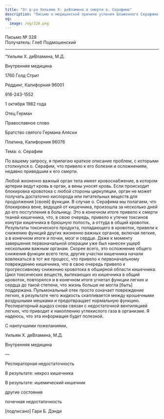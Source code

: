 ```yaml
---
title: "От д-ра Уильяма Х. деВламина о смерти о. Серафима"
description: "Письмо о медицинской причине успения Блаженного Серафима."
og:
  image: /og/328.png
---
```


<div style={{textAlign:'right', fontFamily:'monospace'}}>Письмо № 328</div>
<div style={{textAlign:'left', fontFamily:'monospace'}}>Получатель: Глеб Подмошенский</div>

---

“Уильям Х. деВламина, М.Д.

Внутренняя медицина

1760 Голд Стрит

Реддинг, Калифорния 96001

916-243-1552

1 октября 1982 года

Отец Герман

Православное слово

Братство святого Германа Аляски

Платина, Калифорния 96076

Тема: о. Серафим

По вашему запросу, я прилагаю краткое описание проблем, с которыми столкнулся о. Серафим, что привело к его болезни и осложнениям, недавно приведшим к его смерти.

Любой жизненно важный орган тела имеет кровоснабжение, в котором артерии ведут кровь в орган, а вены уносят кровь. Если происходит блокировка кровотока с любой стороны циркуляции, орган не может получать достаточно кислорода или питательных веществ для продолжения [своей] функции. В случае о. Серафима мы полагаем, что блокировка вене, ведущей от кишечника, произошла за несколько дней до его поступления в больницу. Это в конечном итоге привело к смерти тканей кишечника, что, в свою очередь, привело к утечке токсинов изнутри кишечника в брюшную полость, а оттуда в общий кровоток. Результаты токсического продукта, попадающего в кровоток, привели к снижению функций других жизненно важных органов, включая легкие, а в конечном итоге и почки, мозг и сердце. Даже к моменту завершения первоначальной операции уже был нанесен ущерб нескольким важным органам. Скорее всего, это осложнение общего снижения функции всего тела, другие участки кишечника начали вовлекаться в тот же процесс, что привело к первоначальному повреждению кишечника, что в свою очередь привело к прогрессивному снижению кровотока в обширной области кишечника. Цикл токсических веществ, вытекающих из кишечника в общий кровоток, повторялся и в конечном итоге угнетал функции легких и сердца до такой степени, что жизнь больше не могла [быть] поддержана. Пульмональный отек просто означает повреждение легких, в результате чего жидкость скапливается между крошечными воздушными мешками и предотвращает нормальную функцию. Респираторный ацидоз снова связан с недостаточной вентиляцией легких, что приводит к накоплению углекислого газа в организме. Я надеюсь, что эта информация будет полезной.

С наилучшими пожеланиями,

Уильям Х. деВламина, М.Д.

Внутренняя медицина

—

Респираторная недостаточность

В результате: некроз кишечника

В результате: ишемический кишечник

другие состояния

почечная недостаточность

[подписано] Гари Б. Дэнди
